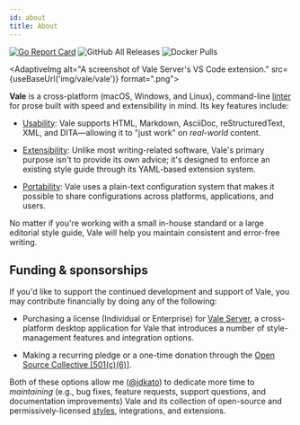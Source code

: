 ```yaml
---
id: about
title: About
---
```



[![Go Report Card](https://goreportcard.com/badge/github.com/gojp/goreportcard?style=flat-square&logo=go&logoColor=white)](https://goreportcard.com/report/github.com/errata-ai/vale) ![GitHub All Releases](https://img.shields.io/github/downloads/errata-ai/vale/total?logo=GitHub&style=flat-square) ![Docker Pulls](https://img.shields.io/docker/pulls/jdkato/vale?color=lgreen&logo=docker&logoColor=white&style=flat-square)

<AdaptiveImg
    alt="A screenshot of Vale Server's VS Code extension."
    src={useBaseUrl('img/vale/vale')}
    format=".png">
</AdaptiveImg>

**Vale** is a cross-platform \(macOS, Windows, and Linux\), command-line
[linter](https://en.wikipedia.org/wiki/Lint_%28software%29) for prose built with speed and
extensibility in mind. Its key features include:

* [Usability](/vale/scoping): Vale supports HTML, Markdown, AsciiDoc, reStructuredText, XML, and
  DITA&mdash;allowing it to "just work" on *real-world* content.

* [Extensibility](/vale/styles): Unlike most writing-related software, Vale's primary purpose isn't
  to provide its own advice; it's designed to enforce an existing style guide through its
  YAML-based extension system.

* [Portability](/vale/config): Vale uses a plain-text configuration system that makes it
  possible to share configurations across platforms, applications, and users.

No matter if you're working with a small in-house standard or a large editorial style guide, Vale
will help you maintain consistent and error-free writing.

## Funding &amp; sponsorships

If you'd like to support the continued development and support of Vale, you may contribute
financially by doing any of the following:

- Purchasing a license (Individual or Enterprise) for [Vale Server](https://errata.ai/vale-server/),
  a cross-platform desktop application for Vale that introduces a number of style-management
  features and integration options.

- Making a recurring pledge or a one-time donation through the
  [Open Source Collective [501(c)(6)]](https://opencollective.com/vale).

Both of these options allow me ([@jdkato](https://github.com/jdkato)) to dedicate more time to
*maintaining* (e.g., bug fixes, feature requests, support questions, and documentation
improvements) Vale and its collection of open-source and permissively-licensed
[styles](https://github.com/errata-ai/styles), integrations, and extensions.
